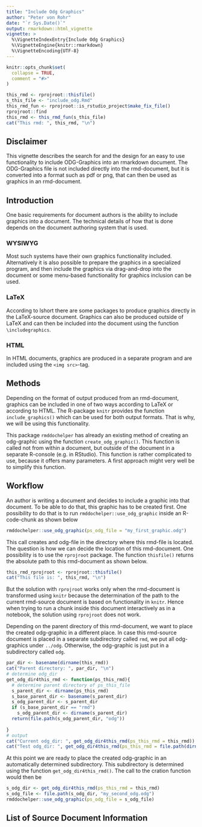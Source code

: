 ```yaml
---
title: "Include Odg Graphics"
author: "Peter von Rohr"
date: "`r Sys.Date()`"
output: rmarkdown::html_vignette
vignette: >
  %\VignetteIndexEntry{Include Odg Graphics}
  %\VignetteEngine{knitr::rmarkdown}
  %\VignetteEncoding{UTF-8}
---
```


```r
knitr::opts_chunk$set(
  collapse = TRUE,
  comment = "#>"
)
```

```r
this_rmd <- rprojroot::thisfile()
s_this_file <- "include_odg.Rmd"
this_rmd_fun <- rprojroot::is_rstudio_project$make_fix_file()
rprojroot::find
this_rmd <- this_rmd_fun(s_this_file)
cat("This rmd: ", this_rmd, "\n")
```


## Disclaimer
This vignette describes the search for and the design for an easy to use functionality to include ODG-Graphics into an rmarkdown document. The ODG-Graphics file is not included directly into the rmd-document, but it is converted into a format such as pdf or png, that can then be used as graphics in an rmd-document.


## Introduction
One basic requirements for document authors is the ability to include graphics into a document. The technical details of how that is done depends on the document authoring system that is used. 

### WYSIWYG
Most such systems have their own graphics functionality included. Alternatively it is also possible to prepare the graphics in a specialized program, and then include the graphics via drag-and-drop into the document or some menu-based functionality for graphics inclusion can be used. 


### LaTeX
According to lshort there are some packages to produce graphics directly in the LaTeX-source document. Graphics can also be produced outside of LaTeX and can then be included into the document using the function `\includegraphics`. 


### HTML
In HTML documents, graphics are produced in a separate program and are included using the `<img src>`-tag.


## Methods
Depending on the format of output produced from an rmd-document, graphics can be included in one of two ways according to LaTeX or according to HTML. The R-package `knitr` provides the function `include_graphics()` which can be used for both output formats. That is why, we will be using this functionality.  

This package `rmddochelper` has already an existing method of creating an odg-graphic using the function `create_odg_graphic()`. This function is called not from within a document, but outside of the document in a separate R-console (e.g. in RStudio). This function is rather complicated to use, because it offers many parameters. A first approach might very well be to simplify this function. 


## Workflow
An author is writing a document and decides to include a graphic into that document. To be able to do that, this graphic has to be created first. One possibility to do that is to run `rmddochelper::use_odg_graphic` inside an R-code-chunk as shown below

```r
rmddochelper::use_odg_graphic(ps_odg_file = "my_first_graphic.odg")
```

This call creates and odg-file in the directory where this rmd-file is located. The question is how we can decide the location of this rmd-document. One possibility is to use the `rprojroot` package. The function `thisfile()` returns the absolute path to this rmd-document as shown below.

```r
this_rmd_rprojroot <- rprojroot::thisfile()
cat("This file is: ", this_rmd, "\n")
```

But the solution with `rprojroot` works only when the rmd-document is transformed using `knitr` because the determination of the path to the current rmd-source document is based on functionality in `knitr`. Hence when trying to run a chunk inside this document interactively as in a notebook, the solution using `rprojroot` does not work.



Depending on the parent directory of this rmd-document, we want to place the created odg-graphic in a different place. In case this rmd-source document is placed in a separate subdirectory called `rmd`, we put all odg-graphics under `../odg`. Otherwise, the odg-graphic is just put in a subdirectory called `odg`. 

```r
par_dir <- basename(dirname(this_rmd))
cat("Parent directory: ", par_dir, "\n")
# determine odg_dir
get_odg_dir4this_rmd <- function(ps_this_rmd){
  # determine parent directory of ps_this_file
  s_parent_dir <- dirname(ps_this_rmd)
  s_base_parent_dir <- basename(s_parent_dir)
  s_odg_parent_dir <- s_parent_dir
  if (s_base_parent_dir == "rmd") 
    s_odg_parent_dir <- dirname(s_parent_dir)
  return(file.path(s_odg_parent_dir, "odg"))
  
}
# output
cat("Current odg_dir: ", get_odg_dir4this_rmd(ps_this_rmd = this_rmd))
cat("Test odg_dir: ", get_odg_dir4this_rmd(ps_this_rmd = file.path(dirname(this_rmd), "rmd", basename(this_rmd))))
```

At this point we are ready to place the created odg-graphic in an automatically determined subdirectory. This subdirectory is determined using the function `get_odg_dir4this_rmd()`. The call to the cration function would then be

```r
s_odg_dir <- get_odg_dir4this_rmd(ps_this_rmd = this_rmd)
s_odg_file <- file.path(s_odg_dir, "my_second_odg.odg")
rmddochelper::use_odg_graphic(ps_odg_file = s_odg_file)
```




## List of Source Document Information


